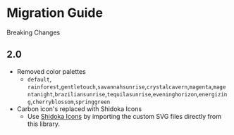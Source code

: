 
<Meta title="Migration Guide" />

# Migration Guide

Breaking Changes

## 2.0

- Removed color palettes
  - `default`, `rainforest`,`gentletouch`,`savannahsunrise`,`crystalcavern`,`magenta`,`magentanight`,`braziliansunrise`,`tequilasunrise`,`eveninghorizon`,`energizing`,`cherryblossom`,`springgreen`
- Carbon icon's replaced with Shidoka Icons
  - Use [Shidoka Icons](https://github.com/kyndryl-design-system/shidoka-icons) by importing the custom SVG files directly from this library.
